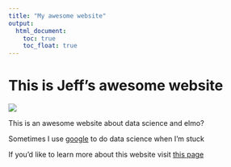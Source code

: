 ```yaml
---
title: "My awesome website"
output: 
  html_document:
    toc: true
    toc_float: true
---
```


# This is Jeff's awesome website

![](https://media.giphy.com/media/drXGoW1iudhKw/giphy.gif)


This is an awesome website about data science and elmo? 

Sometimes I use [google](https://www.google.com/) to do data science when I'm stuck

If you'd like to learn more about this website visit [this page](about.html)

